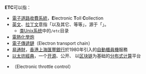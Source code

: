 {{wiktionary|etc|et cetera}}{{NoteTA
|1=zh-hant:電子道路收費系統; zh-cn:电子不停车收费系统; zh-sg:电子道路收费系统;
}}
'''ETC'''可以指：
* [[電子道路收費系統|電子道路收費系統]]，'''E'''lectronic '''T'''oll '''C'''ollection
* [[英文|英文]]、[[拉丁文|拉丁文]]意指「以及其它、等等」，源于「{{lang-la|et cetera}}」。
** [[类Unix系统|类Unix系统]]中的<code>/etc</code>目录
* [[電熱化學炮|電熱化學炮]]
* [[電子傳遞鏈|電子傳遞鏈]]（Electron transport chain）
* [[易通財|易通財]]，[[香港上海匯豐銀行|香港上海匯豐銀行]]於1980年引入的[[自動櫃員機|自動櫃員機]]服務
* [[以太坊經典|以太坊經典]]，一个[[开放源代码|开源]]、公开、 以[[区块链|区块链]]为基础的[[分布式计算|分布式计算]]平台
* {{le|電子油門控制|Electronic throttle control}}（Electronic throttle control）
{{disambig|Cat=三字拉丁字母缩写消歧义}}